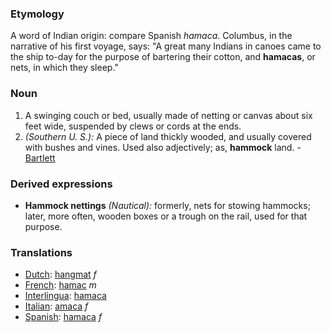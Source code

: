 ===Etymology===
A word of Indian origin: compare Spanish ''hamaca''. Columbus, in the narrative of his first voyage, says: "A great many Indians in canoes came to the ship to-day for the purpose of bartering their cotton, and '''hamacas''', or nets, in which they sleep."
===Noun===
#A swinging couch or bed, usually made of netting or canvas about six feet wide, suspended by clews or cords at the ends.
#''(Southern U. S.):'' A piece of land thickly wooded, and usually covered with bushes and vines. Used also adjectively; as, '''hammock''' land. - [[Bartlett]]
===Derived expressions===
*'''Hammock nettings''' ''(Nautical):'' formerly, nets for stowing hammocks; later, more often, wooden boxes or a trough on the rail, used for that purpose.

=== Translations ===
*[[Dutch]]: [[hangmat]] ''f''
*[[French]]: [[hamac]] ''m''
*[[Interlingua]]: [[hamaca]]
*[[Italian]]: [[amaca]] ''f''
*[[Spanish]]: [[hamaca]] ''f''